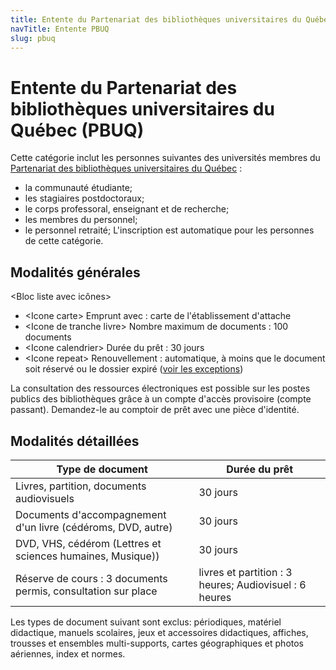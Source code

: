 ```yaml
---
title: Entente du Partenariat des bibliothèques universitaires du Québec (PBUQ)
navTitle: Entente PBUQ
slug: pbuq
---
```


# Entente du Partenariat des bibliothèques universitaires du Québec (PBUQ)

Cette catégorie inclut les personnes suivantes des universités membres du [Partenariat des bibliothèques universitaires du Québec](https://pbuq.ca/) :

- la communauté étudiante;
- les stagiaires postdoctoraux;
- le corps professoral, enseignant et de recherche;
- les membres du personnel;
- le personnel retraité; L'inscription est automatique pour les personnes de cette catégorie.

## Modalités générales

<Bloc liste avec icônes>

- &lt;Icone carte> Emprunt avec : carte de l'établissement d'attache
- &lt;Icone de tranche livre> Nombre maximum de documents : 100 documents
- &lt;Icone calendrier> Durée du prêt : 30 jours
- &lt;Icone repeat> Renouvellement : automatique, à moins que le document soit réservé ou le dossier expiré ([voir les exceptions](../obtenir/pret-renouvellement-retour/index.mdx)) 

</Bloc>

La consultation des ressources électroniques est possible sur les postes publics des bibliothèques grâce à un compte d'accès provisoire (compte passant). Demandez-le au comptoir de prêt avec une pièce d'identité.

## Modalités détaillées

| Type de document                                              | Durée du prêt                                          |
| ------------------------------------------------------------- | ------------------------------------------------------ |
| Livres, partition, documents audiovisuels                     | 30 jours                                               |
| Documents d'accompagnement d'un livre (cédéroms, DVD, autre)  | 30 jours                                               |
| DVD, VHS, cédérom (Lettres et sciences humaines, Musique))    | 30 jours                                               |
| Réserve de cours : 3 documents permis, consultation sur place | livres et partition : 3 heures; Audiovisuel : 6 heures |

Les types de document suivant sont exclus: périodiques, matériel didactique, manuels scolaires, jeux et accessoires didactiques, affiches, trousses et ensembles multi-supports, cartes géographiques et photos aériennes, index et normes.
